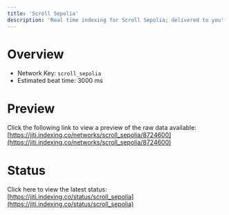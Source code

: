 ```yaml
---
title: 'Scroll Sepolia'
description: 'Real time indexing for Scroll Sepolia; delivered to you'
---
```


# Overview
- Network Key: `scroll_sepolia`
- Estimated beat time: 3000 ms

# Preview
Click the following link to view a preview of the raw data available: [https://jiti.indexing.co/networks/scroll_sepolia/8724600](https://jiti.indexing.co/networks/scroll_sepolia/8724600)

# Status
Click here to view the latest status: [https://jiti.indexing.co/status/scroll_sepolia](https://jiti.indexing.co/status/scroll_sepolia)
